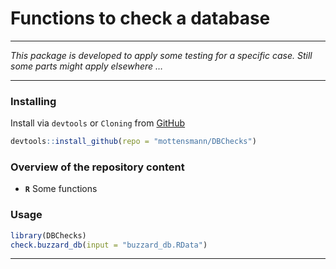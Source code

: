 # Functions to check a database
***

*This package is developed to apply some testing for a specific case. Still some parts might apply elsewhere ...*

***

### Installing

Install via `devtools` or `Cloning` from [GitHub](https://github.com/mottensmann/DBChecks) 

```r
devtools::install_github(repo = "mottensmann/DBChecks")
```


### Overview of the repository content

-   **`R`** Some functions

### Usage

```r
library(DBChecks)
check.buzzard_db(input = "buzzard_db.RData")
```


***


